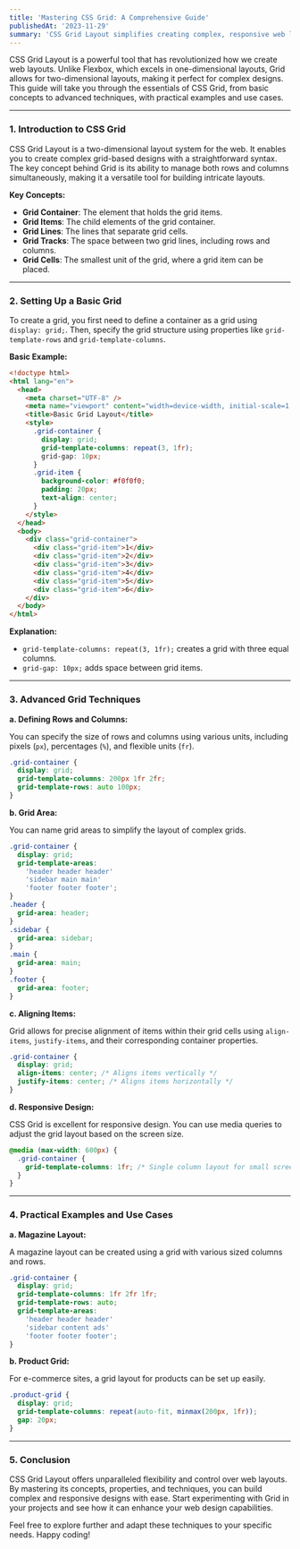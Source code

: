 ```yaml
---
title: 'Mastering CSS Grid: A Comprehensive Guide'
publishedAt: '2023-11-29'
summary: 'CSS Grid Layout simplifies creating complex, responsive web layouts by allowing precise control over rows and columns, making it ideal for designing intricate and adaptable interfaces.'
---
```


CSS Grid Layout is a powerful tool that has revolutionized how we create web layouts. Unlike Flexbox, which excels in one-dimensional layouts, Grid allows for two-dimensional layouts, making it perfect for complex designs. This guide will take you through the essentials of CSS Grid, from basic concepts to advanced techniques, with practical examples and use cases.

---

### 1. Introduction to CSS Grid

CSS Grid Layout is a two-dimensional layout system for the web. It enables you to create complex grid-based designs with a straightforward syntax. The key concept behind Grid is its ability to manage both rows and columns simultaneously, making it a versatile tool for building intricate layouts.

**Key Concepts:**

- **Grid Container**: The element that holds the grid items.
- **Grid Items**: The child elements of the grid container.
- **Grid Lines**: The lines that separate grid cells.
- **Grid Tracks**: The space between two grid lines, including rows and columns.
- **Grid Cells**: The smallest unit of the grid, where a grid item can be placed.

---

### 2. Setting Up a Basic Grid

To create a grid, you first need to define a container as a grid using `display: grid;`. Then, specify the grid structure using properties like `grid-template-rows` and `grid-template-columns`.

**Basic Example:**

```html
<!doctype html>
<html lang="en">
  <head>
    <meta charset="UTF-8" />
    <meta name="viewport" content="width=device-width, initial-scale=1.0" />
    <title>Basic Grid Layout</title>
    <style>
      .grid-container {
        display: grid;
        grid-template-columns: repeat(3, 1fr);
        grid-gap: 10px;
      }
      .grid-item {
        background-color: #f0f0f0;
        padding: 20px;
        text-align: center;
      }
    </style>
  </head>
  <body>
    <div class="grid-container">
      <div class="grid-item">1</div>
      <div class="grid-item">2</div>
      <div class="grid-item">3</div>
      <div class="grid-item">4</div>
      <div class="grid-item">5</div>
      <div class="grid-item">6</div>
    </div>
  </body>
</html>
```

**Explanation:**

- `grid-template-columns: repeat(3, 1fr);` creates a grid with three equal columns.
- `grid-gap: 10px;` adds space between grid items.

---

### 3. Advanced Grid Techniques

**a. Defining Rows and Columns:**

You can specify the size of rows and columns using various units, including pixels (`px`), percentages (`%`), and flexible units (`fr`).

```css
.grid-container {
  display: grid;
  grid-template-columns: 200px 1fr 2fr;
  grid-template-rows: auto 100px;
}
```

**b. Grid Area:**

You can name grid areas to simplify the layout of complex grids.

```css
.grid-container {
  display: grid;
  grid-template-areas:
    'header header header'
    'sidebar main main'
    'footer footer footer';
}
.header {
  grid-area: header;
}
.sidebar {
  grid-area: sidebar;
}
.main {
  grid-area: main;
}
.footer {
  grid-area: footer;
}
```

**c. Aligning Items:**

Grid allows for precise alignment of items within their grid cells using `align-items`, `justify-items`, and their corresponding container properties.

```css
.grid-container {
  display: grid;
  align-items: center; /* Aligns items vertically */
  justify-items: center; /* Aligns items horizontally */
}
```

**d. Responsive Design:**

CSS Grid is excellent for responsive design. You can use media queries to adjust the grid layout based on the screen size.

```css
@media (max-width: 600px) {
  .grid-container {
    grid-template-columns: 1fr; /* Single column layout for small screens */
  }
}
```

---

### 4. Practical Examples and Use Cases

**a. Magazine Layout:**

A magazine layout can be created using a grid with various sized columns and rows.

```css
.grid-container {
  display: grid;
  grid-template-columns: 1fr 2fr 1fr;
  grid-template-rows: auto;
  grid-template-areas:
    'header header header'
    'sidebar content ads'
    'footer footer footer';
}
```

**b. Product Grid:**

For e-commerce sites, a grid layout for products can be set up easily.

```css
.product-grid {
  display: grid;
  grid-template-columns: repeat(auto-fit, minmax(200px, 1fr));
  gap: 20px;
}
```

---

### 5. Conclusion

CSS Grid Layout offers unparalleled flexibility and control over web layouts. By mastering its concepts, properties, and techniques, you can build complex and responsive designs with ease. Start experimenting with Grid in your projects and see how it can enhance your web design capabilities.

Feel free to explore further and adapt these techniques to your specific needs. Happy coding!
